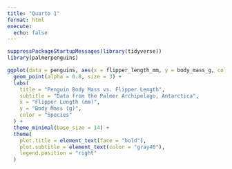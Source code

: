 ```yaml
---
title: "Quarto 1"
format: html
execute: 
  echo: false
---
```


```r
suppressPackageStartupMessages(library(tidyverse))
library(palmerpenguins)
```


```r
ggplot(data = penguins, aes(x = flipper_length_mm, y = body_mass_g, color = species)) +
  geom_point(alpha = 0.8, size = 3) +
  labs(
    title = "Penguin Body Mass vs. Flipper Length",
    subtitle = "Data from the Palmer Archipelago, Antarctica",
    x = "Flipper Length (mm)",
    y = "Body Mass (g)",
    color = "Species"
  ) +
  theme_minimal(base_size = 14) +
  theme(
    plot.title = element_text(face = "bold"),
    plot.subtitle = element_text(color = "gray40"),
    legend.position = "right"
  )
```
